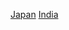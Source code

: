{{Cat main|日本－印度關係}}
{{Commonscat|Relations of India and Japan}}

[[Category:印度雙邊關係|Japan]]
[[Category:日本雙邊關係|India]]